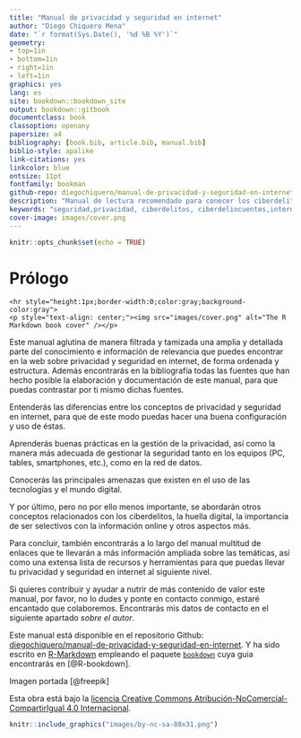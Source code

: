 ```yaml
--- 
title: "Manual de privacidad y seguridad en internet"
author: "Diego Chiquero Mena"
date: "`r format(Sys.Date(), '%d %B %Y')`"
geometry:
- top=1in
- bottom=1in
- right=1in
- left=1in
graphics: yes
lang: es
site: bookdown::bookdown_site
output: bookdown::gitbook
documentclass: book
classoption: openany
papersize: a4
bibliography: [book.bib, article.bib, manual.bib]
biblio-style: apalike
link-citations: yes
linkcolor: blue
ontsize: 11pt
fontfamily: bookman
github-repo: diegochiquero/manual-de-privacidad-y-seguridad-en-internet
description: "Manual de lectura recomendado para conecer los ciberdelitos a los que nos exponemos y cómo evitarlos."
keywords: "seguridad,privacidad, ciberdelitos, ciberdelincuentes,internet"
cover-image: images/cover.png
---
```

```r
knitr::opts_chunk$set(echo = TRUE)  
```
# Prólogo {-}

```asis
<hr style="height:1px;border-width:0;color:gray;background-color:gray">
<p style="text-align: center;"><img src="images/cover.png" alt="The R Markdown book cover" /></p>
```
Este manual aglutina de manera filtrada y tamizada una amplia y detallada parte del conocimiento e información de relevancia que puedes encontrar en la web sobre privacidad y seguridad en internet, de forma ordenada y estructura. Además encontrarás en la bibliografía todas las fuentes que han hecho posible la elaboración y documentación de este manual, para que puedas contrastar por ti mismo dichas fuentes.

Entenderás las diferencias entre los conceptos de privacidad y seguridad en internet, para que de este modo puedas hacer una buena configuración y uso de éstas.

Aprenderás buenas prácticas en la gestión de la privacidad, así como la manera más adecuada de gestionar la seguridad tanto en los equipos (PC, tables, smartphones, etc.), como en la red de datos.

Conocerás las principales amenazas que existen en el uso de las tecnologías y el mundo digital.

Y por último, pero no por ello menos importante, se abordarán otros conceptos relacionados con los ciberdelitos, la huella digital, la importancia de ser selectivos con la información online y otros aspectos más.

Para concluir, también encontrarás a lo largo del manual multitud de enlaces que te llevarán a más información ampliada sobre las temáticas, así como una extensa lista de recursos y herramientas para que puedas llevar tu privacidad y seguridad en internet al siguiente nivel.

Si quieres contribuir y ayudar a  nutrir de más contenido de valor este manual, por favor, no lo dudes y ponte en contacto conmigo, estaré encantado que colaboremos. Encontrarás mis datos de contacto en el siguiente apartado *sobre el autor*.

Este manual está disponible en el repositorio Github: [diegochiquero/manual-de-privacidad-y-seguridad-en-internet](https://github.com/diegochiquero/manual-de-privacidad-y-seguridad-en-internet). Y ha sido escrito en [R-Markdown](http://rmarkdown.rstudio.com) empleando el paquete [`bookdown`](https://bookdown.org/) cuya guia encontrarás en [@R-bookdown].

Imagen portada [@freepik]

Esta obra está bajo la [licencia Creative Commons Atribución-NoComercial-CompartirIgual 4.0 Internacional](https://creativecommons.org/licenses/by-nc-sa/4.0/deed.es).  

```r
knitr::include_graphics("images/by-nc-sa-88x31.png")
```
